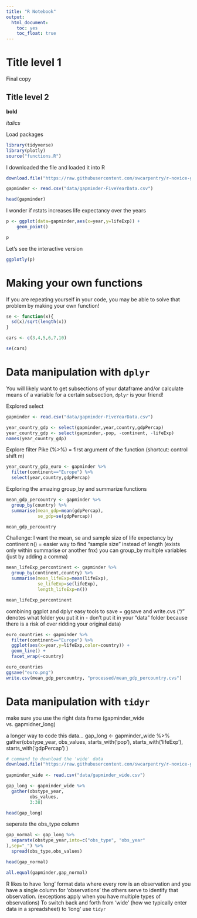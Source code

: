 ```yaml
---
title: "R Notebook"
output:
  html_document:
    toc: yes
    toc_float: true
---
```


# Title level 1

Final copy

## Title level 2

**bold**

*italics*

Load packages
```r
library(tidyverse)
library(plotly)
source("functions.R")
```



I downloaded the file and loaded it into R
```r
download.file("https://raw.githubusercontent.com/swcarpentry/r-novice-gapminder/gh-pages/_episodes_rmd/data/gapminder-FiveYearData.csv", destfile = "data/gapminder-FiveYearData.csv")

gapminder <- read.csv("data/gapminder-FiveYearData.csv")

head(gapminder)
```

I wonder if rstats increases life expectancy over the years


```r
p <- ggplot(data=gapminder,aes(x=year,y=lifeExp)) +
    geom_point()

p
```

Let's see the interactive version

```r
ggplotly(p)
```

# Making your own functions

If you are repeating yourself in your code, you may be able to solve that problem by making your own function!

```r
se <- function(x){
  sd(x)/sqrt(length(x))
}

cars <- c(3,4,5,6,7,10)

se(cars)

```


# Data manipulation with `dplyr`

You will likely want to get subsections of your dataframe and/or calculate means of a variable for a certain subsection, `dplyr` is your friend!

Explored select

```r
gapminder <- read.csv("data/gapminder-FiveYearData.csv")

year_country_gdp <- select(gapminder,year,country,gdpPercap)
year_country_gdp <- select(gapminder,-pop, -continent, -lifeExp)
names(year_country_gdp)
```

Explore filter
Pike (%>%) = first argument of the function (shortcut: control shift m)

```r
year_country_gdp_euro <- gapminder %>%
  filter(continent=="Europe") %>%
  select(year,country,gdpPercap)
```

Exploring the amazing group_by and summarize functions 

```r
mean_gdp_percountry <- gapminder %>%
  group_by(country) %>% 
  summarise(mean_gdp=mean(gdpPercap),
            se_gdp=se(gdpPercap))

mean_gdp_percountry
```

Challenge: I want the mean, se and sample size of life expectancy by continent 
n() = easier way to find "sample size" instead of length (exists only within summarise or another fnx)
you can group_by multiple variables (just by adding a comma)

```r
mean_lifeExp_percontinent <- gapminder %>%
  group_by(continent,country) %>% 
  summarise(mean_lifeExp=mean(lifeExp),
            se_lifeExp=se(lifeExp),
            length_lifeExp=n())

mean_lifeExp_percontinent
```

combining ggplot and dplyr
easy tools to save = ggsave and write.cvs ("/" denotes what folder you put it in - don't put it in your "data" folder because there is a risk of over ridding your original data)

```r
euro_countries <- gapminder %>%
  filter(continent=="Europe") %>% 
  ggplot(aes(x=year,y=lifeExp,color=country)) +
  geom_line() +
  facet_wrap(~country)

euro_countries
ggsave("euro.png")
write.csv(mean_gdp_percountry, "processed/mean_gdp_percountry.cvs")
```

# Data manipulation with `tidyr`
make sure you use the right data frame (gapminder_wide vs. gapmidner_long)

a longer way to code this data...
gap_long <- gapminder_wide %>% 
  gather(obstype_year,
  obs_values,
  starts_with('pop'), 
  starts_with('lifeExp'),
  starts_with('gdpPercap')
)

```r
# command to download the 'wide' data
download.file("https://raw.githubusercontent.com/swcarpentry/r-novice-gapminder/gh-pages/data/gapminder_wide.csv", destfile = "data/gapminder_wide.csv")
              
gapminder_wide <- read.csv("data/gapminder_wide.csv")

gap_long <- gapminder_wide %>% 
  gather(obstype_year,
         obs_values,
         3:38)

head(gap_long)
```

seperate the obs_type column

```r
gap_normal <- gap_long %>% 
  separate(obstype_year,into=c("obs_type", "obs_year"
),sep="_") %>% 
  spread(obs_type,obs_values)

head(gap_normal)

all.equal(gapminder,gap_normal)
```

R likes to have 'long' format data where every row is an observation and you have a single column for 'observations' the others serve to identify that observation. (exceptions apply when you have multiple types of observations) To switch back and forth from 'wide' (how we typically enter data in a spreadsheet) to 'long' use `tidyr`